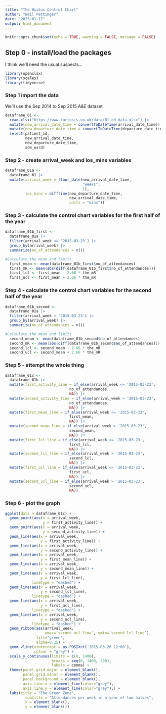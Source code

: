 ```yaml
---
title: "The Hiatus Control Chart"
author: "Neil Pettinger"
date: "2025-01-17"
output: html_document
---
```


```r
knitr::opts_chunk$set(echo = TRUE, warning = FALSE, message = FALSE)
```

## Step 0 - install/load the packages

I think we'll need the usual suspects...

```r
library(openxlsx)
library(scales)
library(tidyverse)
```

### Step 1 import the data

We'll use the Sep 2014 to Sep 2015 A&E dataset

```r
dataframe_01 <-
  read.xlsx("https://www.kurtosis.co.uk/data/01_ed_data.xlsx") |>  
  mutate(new_arrival_date_time = convertToDateTime(arrival_date_time)) |> 
  mutate(new_departure_date_time = convertToDateTime(departure_date_time)) |> 
  select(patient_id,
         new_arrival_date_time,
         new_departure_date_time,
         adm_ward)
```

### Step 2 - create arrival_week and los_mins variables 

```r
dataframe_01a <-
  dataframe_01 |> 
  mutate(arrival_week = floor_date(new_arrival_date_time,
                                   "weeks",
                                   1),
         los_mins = difftime(new_departure_date_time,
                             new_arrival_date_time,
                             units = "mins"))
```

### Step 3 - calculate the control chart variables for the first half of the year

```r
dataframe_01b_first <-
  dataframe_01a |> 
  filter(arrival_week <= '2015-03-23') |> 
  group_by(arrival_week) |> 
  summarize(no_of_attendances = n())

#Calculate the mean and limits
  first_mean <- mean(dataframe_01b_first$no_of_attendances) 
  first_mR <- mean(abs(diff(dataframe_01b_first$no_of_attendances))) 
  first_lcl <- first_mean - 2.66 * the_mR 
  first_ucl <- first_mean + 2.66 * the_mR
```

### Step 4 - calculate the control chart variables for the second half of the year

```r
dataframe_01b_second <-
  dataframe_01a |> 
  filter(arrival_week > '2015-03-23') |> 
  group_by(arrival_week) |> 
  summarize(no_of_attendances = n())

#Calculate the mean and limits
  second_mean <- mean(dataframe_01b_second$no_of_attendances) 
  second_mR <- mean(abs(diff(dataframe_01b_second$no_of_attendances))) 
  second_lcl <- second_mean - 2.66 * the_mR 
  second_ucl <- second_mean + 2.66 * the_mR
```

### Step 5 - attempt the whole thing

```r
dataframe_01c <-
  dataframe_01b |> 
  mutate(first_activity_line = if_else(arrival_week <= '2015-03-23',
                             no_of_attendances,
                             NA)) |> 
  mutate(second_activity_line = if_else(arrival_week > '2015-03-23',
                             no_of_attendances,
                             NA)) |> 
  mutate(first_mean_line = if_else(arrival_week <= '2015-03-23',
                             first_mean,
                             NA)) |> 
  mutate(second_mean_line = if_else(arrival_week > '2015-03-23',
                             second_mean,
                             NA)) |> 
  mutate(first_lcl_line = if_else(arrival_week <= '2015-03-23',
                             first_lcl,
                             NA)) |> 
  mutate(second_lcl_line = if_else(arrival_week > '2015-03-23',
                             second_lcl,
                             NA)) |> 
  mutate(first_ucl_line = if_else(arrival_week <= '2015-03-23',
                             first_ucl,
                             NA)) |> 
  mutate(second_ucl_line = if_else(arrival_week > '2015-03-23',
                             second_ucl,
                             NA))
```

### Step 6 - plot the graph

```r
ggplot(data = dataframe_01c) +
  geom_point(aes(x = arrival_week,
                 y = first_activity_line)) +
  geom_point(aes(x = arrival_week,
                 y = second_activity_line)) +
  geom_line(aes(x = arrival_week,
                y = first_activity_line)) +
  geom_line(aes(x = arrival_week,
                y = second_activity_line)) +
  geom_line(aes(x = arrival_week,
                y = first_mean_line)) +
  geom_line(aes(x = arrival_week,
                y = second_mean_line)) +
  geom_line(aes(x = arrival_week,
                y = first_lcl_line),
            linetype = "dashed") +
  geom_line(aes(x = arrival_week,
                y = second_lcl_line),
            linetype = "dashed") +
  geom_line(aes(x = arrival_week,
                y = first_ucl_line),
            linetype = "dashed") +
  geom_line(aes(x = arrival_week,
                y = second_ucl_line),
            linetype = "dashed") +
  geom_ribbon(aes(arrival_week, 
                  ymax=`second_ucl_line`, ymin=`second_lcl_line`), 
              fill="green", 
              alpha=0.25) +
  geom_vline(xintercept = as.POSIXct('2015-03-26 12:00'),
             colour = "grey") +
  scale_y_continuous(limits = c(0, 1400),
                     breaks = seq(0, 1400, 200),
                     labels = comma) +
  theme(panel.grid.major = element_blank(),
        panel.grid.minor = element_blank(),
        panel.background = element_blank(),
        axis.line.x = element_line(color="grey"),
        axis.line.y = element_line(color="grey"),) +
  labs(title = "The Green Zone",
         subtitle = "Attendances per week in a year of two halves",
         x = element_blank(),
         y = element_blank())
  
```

